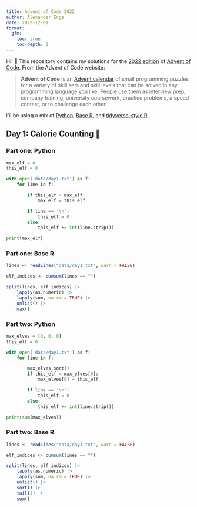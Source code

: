 ```yaml
---
title: Advent of Code 2022
author: Alexander Enge
date: 2022-12-01
format:
  gfm:
    toc: true
    toc-depth: 2
---
```


Hi! 👋 This repository contains my solutions for the [2022 edition](https://adventofcode.com/2022) of [Advent of Code](https://adventofcode.com).
From the Advent of Code website:

> **Advent of Code** is an [Advent calendar](https://en.wikipedia.org/wiki/Advent_calendar) of small programming puzzles for a variety of skill sets and skill levels that can be solved in any programming language you like.
> People use them as interview prep, company training, university coursework, practice problems, a speed contest, or to challenge each other.

I'll be using a mix of [Python](https://www.python.org), [Base R](https://www.r-project.org), and [tidyverse-style R](https://www.tidyverse.org).

## Day 1: Calorie Counting 🍕

### Part one: Python

```python
max_elf = 0
this_elf = 0

with open('data/day1.txt') as f:
    for line in f:

        if this_elf > max_elf:
            max_elf = this_elf

        if line == '\n':
            this_elf = 0
        else:
            this_elf += int(line.strip())

print(max_elf)
```

### Part one: Base R

```r
lines <- readLines("data/day1.txt", warn = FALSE)

elf_indices <- cumsum(lines == "")

split(lines, elf_indices) |>
    lapply(as.numeric) |>
    lapply(sum, na.rm = TRUE) |>
    unlist() |>
    max()
```

### Part two: Python

```python
max_elves = [0, 0, 0]
this_elf = 0

with open('data/day1.txt') as f:
    for line in f:

        max_elves.sort()
        if this_elf > max_elves[0]:
            max_elves[0] = this_elf

        if line == '\n':
            this_elf = 0
        else:
            this_elf += int(line.strip())

print(sum(max_elves))
```

### Part two: Base R

```r
lines <- readLines("data/day1.txt", warn = FALSE)

elf_indices <- cumsum(lines == "")

split(lines, elf_indices) |>
    lapply(as.numeric) |>
    lapply(sum, na.rm = TRUE) |>
    unlist() |>
    sort() |>
    tail(3) |>
    sum()
```
